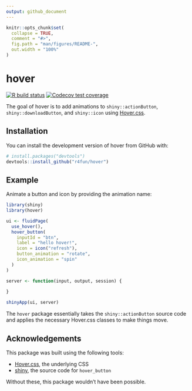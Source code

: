 ```yaml
---
output: github_document
---
```


<!-- README.md is generated from README.Rmd. Please edit that file -->

```r
knitr::opts_chunk$set(
  collapse = TRUE,
  comment = "#>",
  fig.path = "man/figures/README-",
  out.width = "100%"
)
```

# hover

<!-- badges: start -->
[![R build status](https://github.com/tyluRp/hover/workflows/R-CMD-check/badge.svg)](https://github.com/tyluRp/hover/actions)
[![Codecov test coverage](https://codecov.io/gh/tyluRp/hover/branch/master/graph/badge.svg)](https://codecov.io/gh/tyluRp/hover?branch=master)
<!-- badges: end -->

The goal of hover is to add animations to `shiny::actionButton`, `shiny::downloadButton`, and `shiny::icon` using [Hover.css](https://github.com/IanLunn/Hover).

## Installation

You can install the development version of hover from GitHub with:

``` r
# install.packages("devtools")
devtools::install_github("r4fun/hover")
```

## Example

Animate a button and icon by providing the animation name:

```r
library(shiny)
library(hover)

ui <- fluidPage(
  use_hover(),
  hover_button(
    inputId = "btn",
    label = "hello hover!",
    icon = icon("refresh"), 
    button_animation = "rotate", 
    icon_animation = "spin"
  ) 
)

server <- function(input, output, session) {
  
}

shinyApp(ui, server)
```

The `hover` package essentially takes the `shiny::actionButton` source code and applies the necessary Hover.css classes to make things move.

## Acknowledgements

This package was built using the following tools:

* [Hover.css](https://github.com/IanLunn/Hover), the underlying CSS
* [shiny](https://github.com/rstudio/shiny), the source code for `hover_button`

Without these, this package wouldn't have been possible.
